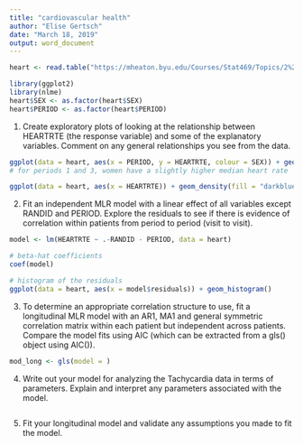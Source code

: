 ```yaml
---
title: "cardiovascular health"
author: "Elise Gertsch"
date: "March 18, 2019"
output: word_document
---
```


```r
heart <- read.table("https://mheaton.byu.edu/Courses/Stat469/Topics/2%20-%20TemporalCorrelation/2%20-%20Longitudinal/HWCaseStudy/Data/Tachycardia.txt", header = TRUE)

library(ggplot2)
library(nlme)
heart$SEX <- as.factor(heart$SEX)
heart$PERIOD <- as.factor(heart$PERIOD)
```

1. Create exploratory plots of looking at the relationship between HEARTRTE (the response variable) and some of the explanatory variables. Comment on any general relationships you see from the data.
```r
ggplot(data = heart, aes(x = PERIOD, y = HEARTRTE, colour = SEX)) + geom_boxplot() + scale_color_hue(labels = c("Male", "Female")) + ylab("Heart Rate") + ggtitle("Heart Rate by Period and Sex")
# for periods 1 and 3, women have a slightly higher median heart rate

ggplot(data = heart, aes(x = HEARTRTE)) + geom_density(fill = "darkblue")
```

2. Fit an independent MLR model with a linear effect of all variables except RANDID and PERIOD. Explore the residuals to see if there is evidence of correlation within patients from period to period (visit to visit).
```r
model <- lm(HEARTRTE ~ .-RANDID - PERIOD, data = heart)

# beta-hat coefficients
coef(model)

# histogram of the residuals
ggplot(data = heart, aes(x = model$residuals)) + geom_histogram()
```

3. To determine an appropriate correlation structure to use, fit a longitudinal MLR model with an AR1, MA1 and general symmetric correlation matrix within each patient but independent across patients. Compare the model fits using AIC (which can be extracted from a gls() object using AIC()).
```r
mod_long <- gls(model = )
```

4. Write out your model for analyzing the Tachycardia data in terms of parameters. Explain and interpret any parameters associated with the model.
```r

```

5. Fit your longitudinal model and validate any assumptions you made to fit the model.
```r

```

